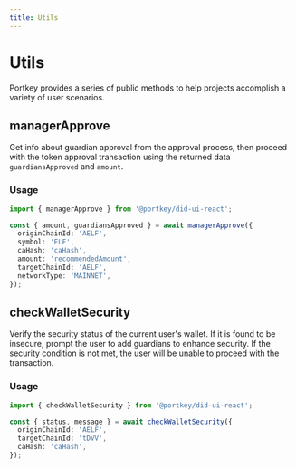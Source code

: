 ```yaml
---
title: Utils
---
```


# Utils

Portkey provides a series of public methods to help projects accomplish a variety of user scenarios.

## managerApprove

Get info about guardian approval from the approval process, then proceed with the token approval transaction using the returned data `guardiansApproved` and `amount`.

### Usage

```typescript
import { managerApprove } from '@portkey/did-ui-react';

const { amount, guardiansApproved } = await managerApprove({
  originChainId: 'AELF',
  symbol: 'ELF',
  caHash: 'caHash',
  amount: 'recommendedAmount',
  targetChainId: 'AELF',
  networkType: 'MAINNET',
});
```

## checkWalletSecurity

Verify the security status of the current user's wallet. If it is found to be insecure, prompt the user to add guardians to enhance security. 
If the security condition is not met, the user will be unable to proceed with the transaction.

### Usage

```typescript
import { checkWalletSecurity } from '@portkey/did-ui-react';

const { status, message } = await checkWalletSecurity({
  originChainId: 'AELF',
  targetChainId: 'tDVV',
  caHash: 'caHash',
});
```